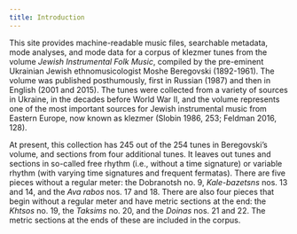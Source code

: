 ```yaml
---
title: Introduction
---
```


This site provides machine-readable music files, searchable metadata, mode analyses, and mode data for a corpus of klezmer tunes from the volume _Jewish Instrumental Folk Music_, compiled by the pre-eminent Ukrainian Jewish ethnomusicologist Moshe Beregovski (1892-1961). The volume was published posthumously, first in Russian (1987) and then in English (2001 and 2015). The tunes were collected from a variety of sources in Ukraine, in the decades before World War II, and the volume represents one of the most important sources for Jewish instrumental music from Eastern Europe, now known as klezmer (Slobin 1986, 253; Feldman 2016, 128).
 
At present, this collection has 245 out of the 254 tunes in Beregovski’s volume, and sections from four additional tunes. It leaves out tunes and sections in so-called free rhythm (i.e., without a time signature) or variable rhythm (with varying time signatures and frequent fermatas). There are five pieces without a regular meter: the Dobranotsh no. 9, _Kale-bazetsns_ nos. 13 and 14, and the _Ava rabos_ nos. 17 and 18. There are also four pieces that begin without a regular meter and have metric sections at the end: the _Khtsos_ no. 19, the _Taksims_ no. 20, and the _Doinas_ nos. 21 and 22. The metric sections at the ends of these are included in the corpus.